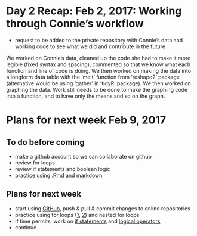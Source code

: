 # Day 2 Recap: Feb 2, 2017: Working through Connie's workflow
- request to be added to the private repository with Connie's data and working code to see what we did and contribute in the future

We worked on Connie's data, cleaned up the code she had to make it more legible (fixed syntax and spacing), 
commented so that we know what each function and line of code is doing. We then worked on making the data into a longform data table
with the 'melt' function from 'reshape2' package (alternative would be using 'gather' in 'tidyR' package). We then worked on graphing the data. 
Work still needs to be done to make the graphing code into a function, and to have only the means and sd on the graph.


# Plans for next week Feb 9, 2017
## To do before coming
- make a github account so we can collaborate on github
- review for loops
- review if statements and boolean logic 
- practice using .Rmd and [markdown](http://www.statmethods.net/management/operators.html)

## Plans for next week
- start using [GitHub](github.com), push & pull & commit changes to online repositories
- practice using for loops ([1](https://www.google.ca/url?sa=t&rct=j&q=&esrc=s&source=web&cd=3&cad=rja&uact=8&ved=0ahUKEwj1q4-thfLRAhVJzGMKHd0bBRwQFggkMAI&url=https%3A%2F%2Fwww.r-bloggers.com%2Fhow-to-write-the-first-for-loop-in-r%2F&usg=AFQjCNHFz8ui1KnyCKC0gen4OhCZFdUNaA&sig2=_6U7fhgMqqcpPkAJo0pI4A), [2](https://www.datacamp.com/community/tutorials/tutorial-on-loops-in-r#gs.J8QXNd4)) 
and nested for loops
- if time permits, work on [if statements](https://www.programiz.com/r-programming/if-else-statement) and [logical operators](http://www.statmethods.net/management/operators.html) 
- continue
